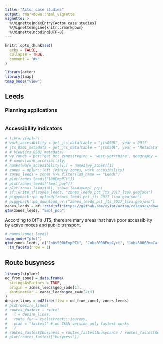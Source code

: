 ```yaml
---
title: "Acton case studies"
output: rmarkdown::html_vignette
vignette: >
  %\VignetteIndexEntry{Acton case studies}
  %\VignetteEngine{knitr::rmarkdown}
  %\VignetteEncoding{UTF-8}
---
```


```r
knitr::opts_chunk$set(
  echo = FALSE,
  collapse = TRUE,
  comment = "#>"
)
```

```r
library(acton)
library(tmap)
tmap_mode("view")
```

## Leeds



### Planning applications



```r

```

### Accessibility indicators

```r
# library(dplyr)
# work_accesibility = get_jts_data(table = "jts0501", year = 2017)
# jts_0501_metadata = get_jts_data(table = "jts0501", year = "Metadata")
# # View(jts_0501_metadata)
# wy_zones = pct::get_pct_zones(region = "west-yorkshire", geography = "lsoa")
# # names(work_accesibility)
# names(work_accesibility)[1] = names(wy_zones)[1]
# zones = dplyr::left_join(wy_zones, work_accesibility)
# zones_leeds = zones %>% filter(lad_name == "Leeds")
# plot(zones_leeds["100EmpPTt"])
# plot(zones_leeds["Empl_pop"])
# plot(zones_leeds$all, zones_leeds$Empl_pop)
# sf::write_sf(zones_leeds, "zones_leeds_pct_jts_2017_lsoa.geojson")
# piggyback::pb_upload("zones_leeds_pct_jts_2017_lsoa.geojson")
# piggyback::pb_download_url("zones_leeds_pct_jts_2017_lsoa.geojson")
zones_leeds = sf::read_sf("https://github.com/cyipt/acton/releases/download/0.0.1/zones_leeds_pct_jts_2017_lsoa.geojson")
qtm(zones_leeds, "Empl_pop")
```

According to DfT's JTS, there are many areas that have poor accessibility by active modes and public transport.

```r
# names(zones_leeds)
tmap_mode("plot")
qtm(zones_leeds, c("Jobs5000EmpPTt", "Jobs5000EmpCyct", "Jobs5000EmpCart")) +
  tm_facets(nrow = 1)
```

## Route busyness

```r
library(stplanr)
od_from_zone1 = data.frame(
  stringsAsFactors = TRUE,
  origin = zones_leeds$geo_code[1],
  destination = zones_leeds$geo_code[2:9]
)
desire_lines = od2line(flow = od_from_zone1, zones_leeds)
# plot(desire_lines)
# routes_fastest = route(
#   l = desire_lines,
#   route_fun = cyclestreets::journey,
#   plan = "fastest" # on CRAN version only fastest works
#   )
# routes_fastest$busyness = routes_fastest$busynance / routes_fastest$distances
# plot(routes_fastest["busyness"])

```

